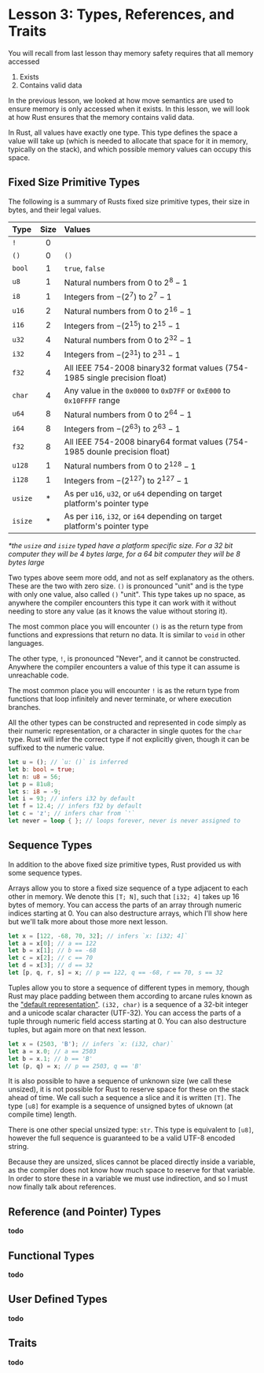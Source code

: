 # Lesson 3: Types, References, and Traits

You will recall from last lesson thay memory safety requires that all memory
accessed

 1. Exists
 2. Contains valid data 

In the previous lesson, we looked at how move semantics are used to ensure
memory is only accessed when it exists. In this lesson, we will look at how Rust
ensures that the memory contains valid data.

In Rust, all values have exactly one type. This type defines the space a value
will take up (which is needed to allocate that space for it in memory, typically
on the stack), and which possible memory values can occupy this space.

## Fixed Size Primitive Types

The following is a summary of Rusts fixed size primitive types, their size in
bytes, and their legal values.

| Type | Size | Values |
| :--- | :--: | :----- |
| `!`    | 0    |        |
| `()`   | 0    | `()` |
| `bool` | 1    | `true`, `false` |
| `u8`   | 1 | Natural numbers from $0$ to $2^{8}-1$ |
| `i8` | 1 | Integers from $-(2^{7})$ to $2^{7}-1$ |
| `u16` | 2 | Natural numbers from $0$ to $2^{16}-1$ |
| `i16` | 2 | Integers from $-(2^{15})$ to $2^{15}-1$ |
| `u32` | 4 | Natural numbers from $0$ to $2^{32}-1$ |
| `i32` | 4 | Integers from $-(2^{31})$ to $2^{31}-1$ |
| `f32` | 4 | All IEEE 754-2008 binary32 format values (754-1985 single precision float) |
| `char` | 4 | Any value in the `0x0000` to `0xD7FF` or `0xE000` to `0x10FFFF` range |
| `u64` | 8 | Natural numbers from $0$ to $2^{64}-1$ |
| `i64` | 8 | Integers from $-(2^{63})$ to $2^{63}-1$ |
| `f32` | 8 | All IEEE 754-2008 binary64 format values (754-1985 dounle precision float) |
| `u128` | 1 | Natural numbers from $0$ to $2^{128}-1$ |
| `i128` | 1 | Integers from $-(2^{127})$ to $2^{127}-1$ |
| `usize` | * | As per `u16`, `u32`, or `u64` depending on target platform's pointer type|
| `isize` | * | As per `i16`, `i32`, or `i64` depending on target platform's pointer type|

*\*the `usize` and `isize` typed have a platform specific size. For a 32 bit
computer they will be 4 bytes large, for a 64 bit computer they will be 8 bytes
large*

Two types above seem more odd, and not as self explanatory as the others. These
are the two with zero size. `()` is pronounced "unit" and is the type with only
one value, also called `()` "unit". This type takes up no space, as anywhere the
compiler encounters this type it can work with it without needing to store any
value (as it knows the value without storing it).

The most common place you will encounter `()` is as the return type from
functions and expressions that return no data. It is similar to `void` in other
languages.

The other type, `!`, is pronounced "Never", and it cannot be constructed.
Anywhere the compiler encounters a value of this type it can assume is
unreachable code.

The most common place you will encounter `!` is as the return type from
functions that loop infinitely and never terminate, or where execution branches.

All the other types can be constructed and represented in code simply as their
numeric representation, or a character in single quotes for the `char` type.
Rust will infer the correct type if not explicitly given, though it can be
suffixed to the numeric value.

```rust
let u = (); // `u: ()` is inferred
let b: bool = true;
let n: u8 = 56;
let p = 81u8;
let s: i8 = -9;
let i = 93; // infers i32 by default 
let f = 12.4; // infers f32 by default
let c = 'z'; // infers char from `'`
let never = loop { }; // loops forever, never is never assigned to
```

## Sequence Types

In addition to the above fixed size primitive types, Rust provided us with some
sequence types.

Arrays allow you to store a fixed size sequence of a type adjacent to each other
in memory. We denote this `[T; N]`, such that `[i32; 4]` takes up 16 bytes of
memory. You can access the parts of an array through numeric indices
starting at 0. You can also destructure arrays, which I'll show here but we'll
talk more about those more next lesson.

```rust
let x = [122, -68, 70, 32]; // infers `x: [i32; 4]`
let a = x[0]; // a == 122
let b = x[1]; // b == -68
let c = x[2]; // c == 70
let d = x[3]; // d == 32
let [p, q, r, s] = x; // p == 122, q == -68, r == 70, s == 32
```

Tuples allow you to store a sequence of different types in memory, though Rust
may place padding between them according to arcane rules known as the ["default
representation"][repr]. `(i32, char)` is a sequence of a 32-bit integer and a 
unicode scalar character (UTF-32). You can access the parts of a tuple through
numeric field access starting at 0. You can also destructure tuples, but again
more on that next lesson.

```rust
let x = (2503, 'B'); // infers `x: (i32, char)`
let a = x.0; // a == 2503
let b = x.1; // b == 'B'
let (p, q) = x; // p == 2503, q == 'B'
```

It is also possible to have a sequence of unknown size (we call these unsized), 
it is not possible for Rust to reserve space for these on the stack ahead of
time. We call such a sequence a slice and it is written `[T]`. The type `[u8]`
for example is a sequence of unsigned bytes of uknown (at compile time) length.

There is one other special unsized type: `str`. This type is equivalent to
`[u8]`, however the full sequence is guaranteed to be a valid UTF-8 encoded
string.

Because they are unsized, slices cannot be placed directly inside a variable,
as the compiler does not know how much space to reserve for that variable. In 
order to store these in a variable we must use indirection, and so I must now
finally talk about references.

## Reference (and Pointer) Types

**todo**

## Functional Types

**todo**

## User Defined Types

**todo**

## Traits

**todo**

[repr]: https://doc.rust-lang.org/reference/type-layout.html#the-default-representation